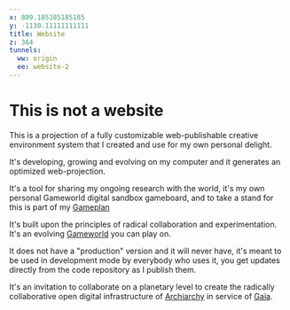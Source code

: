 ```yaml
---
x: 809.185185185185
y: -1130.11111111111
title: Website
z: 364
tunnels:
  ww: origin
  ee: website-2
---
```


# This is not a website

This is a projection of a fully customizable web-publishable creative environment system that I created and use for my own personal delight.

It's developing, growing and evolving on my computer and it generates an optimized web-projection.

It's a tool for sharing my ongoing research with the world, it's my own personal Gameworld digital sandbox gameboard,
and to take a stand for this is part of my [Gameplan](https://yourgameplan.mystrikingly.com/)

It's built upon the principles of radical collaboration and experimentation. It's an evolving [Gameworld](#gameworld) you can play on.

It does not have a "production" version and it will never have, it's meant
to be used in development mode by everybody who uses it, you get updates directly from the code repository as I publish them.

It's an invitation to collaborate on a planetary level to create the radically collaborative open digital
infrastructure of [Archiarchy](#archiarchy) in service of [Gaia](#gaia).